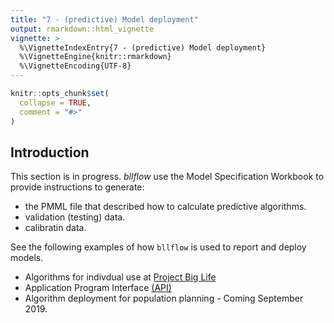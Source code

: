 ```yaml
---
title: "7 - (predictive) Model deployment"
output: rmarkdown::html_vignette
vignette: >
  %\VignetteIndexEntry{7 - (predictive) Model deployment}
  %\VignetteEngine{knitr::rmarkdown}
  %\VignetteEncoding{UTF-8}
---
```


```r
knitr::opts_chunk$set(
  collapse = TRUE,
  comment = "#>"
)
```
## Introduction

This section is in progress. _bllflow_ use the Model Specification Workbook to provide instructions to generate:

- the PMML file that described how to calculate predictive algorithms.
- validation (testing) data.
- calibratin data.

See the following examples of how `bllflow` is used to report and deploy models.

  * Algorithms for indivdual use at [Project Big Life](https://www.projectbiglife.ca)
  * Application Program Interface [(API)](https://ottawa-mhealth.github.io/pbl-calculator-engine-docs/)
  * Algorithm deployment for population planning - Coming September 2019.